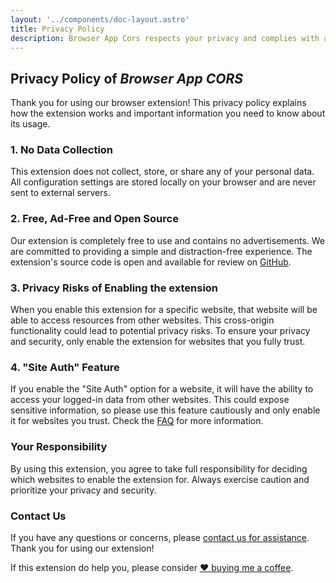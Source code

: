 ```yaml
---
layout: '../components/doc-layout.astro'
title: Privacy Policy
description: Browser App Cors respects your privacy and complies with all data protection regulations. Learn how we collect, store, and use data, and how you can control your privacy
---
```

## Privacy Policy of *Browser App CORS*


Thank you for using our browser extension! This privacy policy explains how the extension works and important information you need to know about its usage.

### 1. No Data Collection
This extension does not collect, store, or share any of your personal data. All configuration settings are stored locally on your browser and are never sent to external servers.

### 2. Free, Ad-Free and Open Source
Our extension is completely free to use and contains no advertisements. We are committed to providing a simple and distraction-free experience. The extension's source code is open and available for review on [GitHub](https://github.com/oe/cors-unlocker).

### 3. Privacy Risks of Enabling the extension
When you enable this extension for a specific website, that website will be able to access resources from other websites. This cross-origin functionality could lead to potential privacy risks. To ensure your privacy and security, only enable the extension for websites that you fully trust.

### 4. "Site Auth" Feature
If you enable the "Site Auth" option for a website, it will have the ability to access your logged-in data from other websites. This could expose sensitive information, so please use this feature cautiously and only enable it for websites you trust. Check the [FAQ](/faq/#site-auth) for more information.

### Your Responsibility
By using this extension, you agree to take full responsibility for deciding which websites to enable the extension for. Always exercise caution and prioritize your privacy and security.

### Contact Us
If you have any questions or concerns, please [contact us for assistance](mailto:apps@forth.ink?subject=Browser%20App%20CORS%20Privacy%20Concerns). Thank you for using our extension!


If this extension do help you, please consider [❤️ buying me a coffee](https://forth.ink/donate/).

